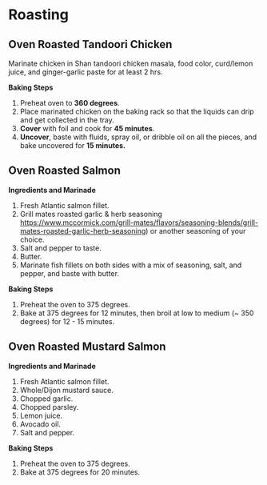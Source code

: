 # Roasting

## Oven Roasted Tandoori Chicken

Marinate chicken in Shan tandoori chicken masala, food color, curd/lemon juice, and ginger-garlic paste for at least 2 hrs. 

**Baking Steps**

1. Preheat oven to **360 degrees**.
2. Place marinated chicken on the baking rack so that the liquids can drip and get collected in the tray.
3. **Cover** with foil and cook for **45 minutes**. 
4. **Uncover**, baste with fluids, spray oil, or dribble oil on all the pieces, and bake uncovered for **15 minutes.**

## Oven Roasted Salmon

**Ingredients and Marinade**

1. Fresh Atlantic salmon fillet.
2. Grill mates roasted garlic & herb seasoning [https://www.mccormick.com/grill-mates/flavors/seasoning-blends/grill-mates-roasted-garlic-herb-seasoning](https://www.mccormick.com/grill-mates/flavors/seasoning-blends/grill-mates-roasted-garlic-herb-seasoning)) or another seasoning of your choice.
3. Salt and pepper to taste.
4. Butter.
5. Marinate fish fillets on both sides with a mix of seasoning, salt, and pepper, and baste with butter.

**Baking Steps**

1. Preheat the oven to 375 degrees.
2. Bake at 375 degrees for 12 minutes, then broil at low to medium (~ 350 degrees) for 12 - 15 minutes. 


## Oven Roasted Mustard Salmon

**Ingredients and Marinade**

1. Fresh Atlantic salmon fillet.
2. Whole/Dijon mustard sauce. 
3. Chopped garlic. 
4. Chopped parsley.
5. Lemon juice.
6. Avocado oil.
7. Salt and pepper.

**Baking Steps**

1. Preheat the oven to 375 degrees.
2. Bake at 375 degrees for 20 minutes. 